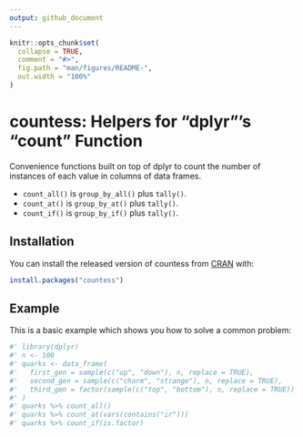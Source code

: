 ```yaml
---
output: github_document
---
```


<!-- README.md is generated from README.Rmd. Please edit that file -->

```r
knitr::opts_chunk$set(
  collapse = TRUE,
  comment = "#>",
  fig.path = "man/figures/README-",
  out.width = "100%"
)
```
# countess: Helpers for "dplyr"'s "count" Function

Convenience functions built on top of dplyr to count the number of instances of
each value in columns of data frames.

- `count_all()` is `group_by_all()` plus `tally()`. 
- `count_at()` is `group_by_at()` plus `tally()`. 
- `count_if()` is `group_by_if()` plus `tally()`. 

## Installation

You can install the released version of countess from [CRAN](https://CRAN.R-project.org) with:

``` r
install.packages("countess")
```

## Example

This is a basic example which shows you how to solve a common problem:

```r
#' library(dplyr)
#' n <- 100
#' quarks <- data_frame(
#'   first_gen = sample(c("up", "down"), n, replace = TRUE),
#'   second_gen = sample(c("charm", "strange"), n, replace = TRUE),
#'   third_gen = factor(sample(c("top", "bottom"), n, replace = TRUE))
#' )
#' quarks %>% count_all()
#' quarks %>% count_at(vars(contains("ir")))
#' quarks %>% count_if(is.factor)
```
